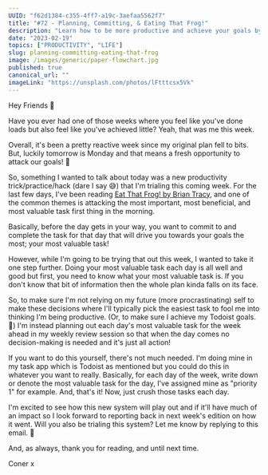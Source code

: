 ```yaml
---
UUID: "f62d1384-c355-4ff7-a19c-3aefaa5562f7"
title: "#72 - Planning, Committing, & Eating That Frog!"
description: "Learn how to be more productive and achieve your goals by planning your most valuable task for each day in advance with this simple hack!"
date: "2023-02-19"
topics: ["PRODUCTIVITY", "LIFE"]
slug: planning-committing-eating-that-frog
image: /images/generic/paper-flowchart.jpg
published: true
canonical_url: ""
imageLink: "https://unsplash.com/photos/lFtttcsx5Vk"
---
```


Hey Friends 👋

Have you ever had one of those weeks where you feel like you've done loads but also feel like you've achieved little? Yeah, that was me this week.

Overall, it's been a pretty reactive week since my original plan fell to bits. But, luckily tomorrow is Monday and that means a fresh opportunity to attack our goals! 💪

So, something I wanted to talk about today was a new productivity trick/practice/hack (dare I say 😅) that I'm trialing this coming week. For the last few days, I've been reading [Eat That Frog! by Brian Tracy](https://www.amazon.co.uk/Eat-That-Frog-Important-Things/dp/1444765426), and one of the common themes is attacking the most important, most beneficial, and most valuable task first thing in the morning.

Basically, before the day gets in your way, you want to commit to and complete the task for that day that will drive you towards your goals the most; your most valuable task!

However, while I'm going to be trying that out this week, I wanted to take it one step further. Doing your most valuable task each day is all well and good but first, you need to know what your most valuable task is. If you don't know that bit of information then the whole plan kinda falls on its face.

So, to make sure I'm not relying on my future (more procrastinating) self to make these decisions where I'll typically pick the easiest task to fool me into thinking I'm being productive. (Or, to make sure I achieve my Todoist goals. 🤣) I'm instead planning out each day's most valuable task for the week ahead in my weekly review session so that when the day comes no decision-making is needed and it's just all action!

If you want to do this yourself, there's not much needed. I'm doing mine in my task app which is Todoist as mentioned but you could do this in whatever you want to really. Basically, for each day of the week, write down or denote the most valuable task for the day, I've assigned mine as "priority 1" for example. And, that's it! Now, just crush those tasks each day.

I'm excited to see how this new system will play out and if it'll have much of an impact so I look forward to reporting back in next week's edition on how it went. Will you also be trialing this system? Let me know by replying to this email. 💌

And, as always, thank you for reading, and until next time.

Coner x
